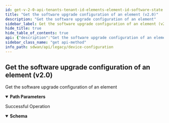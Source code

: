 ```yaml
---
id: get-v-2-0-api-tenants-tenant-id-elements-element-id-software-state
title: "Get the software upgrade configuration of an element (v2.0)"
description: "Get the software upgrade configuration of an element"
sidebar_label: Get the software upgrade configuration of an element (v2.0)
hide_title: true
hide_table_of_contents: true
api: {"description":"Get the software upgrade configuration of an element","operationId":"get-v2.0-api-tenants-tenant_id-elements-element_id-software-state","parameters":[{"description":"Tenant Id","in":"path","name":"tenant_id","required":true,"schema":{"description":"Tenant Id","type":"string"}},{"description":"Element Id","in":"path","name":"element_id","required":true,"schema":{"description":"Element Id","type":"string"}}],"responses":{"200":{"content":{"application/json":{"schema":{"properties":{"download_interval":{"description":"Download Interval: Range(max = 59L, error = SOFTWARE_CONFIG_INVALID_DOWNLOAD_INTERVAL: Valid download interval shoule be provided along with a valid download time., min = 0L) ","type":"integer"},"id":{"description":"Id","type":"string"},"image_id":{"description":"Image Id: Pattern(message = ELEMENT_STATE_UPDATE_INVALID_IMAGE, regexp = ^[0-9]{1,30}$) ","type":"string"},"interface_ids":{"description":"Interface Ids: ListString(allowDuplicate = false, allowEmpty = true, allowNull = true, length = 0, listMaxSize = 4, message = {SOFTWARE_CONFIG_INVALID_INTERFACE_LIST, noTrim = false, regex = , required = false) ","items":{"description":"Interface Ids","type":"string"},"type":"array"},"scheduled_download":{"description":"Scheduled Download: Pattern(message = ELEMENT_STATE_UPDATE_INVALID_TIME, regexp = ^(0?[1-9]|1[0-2])-(0[1-9]|[1-2][0-9]|3[0-1])-(201?[8-9]|20?[2-5][0-9])\\\\s+([0-1][0-9]|2?[0-3])\\\\:([0-5][0-9])\\\\:([0-5][0-9])$) ","type":"string"},"scheduled_upgrade":{"description":"Scheduled Upgrade: Pattern(message = ELEMENT_STATE_UPDATE_INVALID_TIME, regexp = ^(0?[1-9]|1[0-2])-(0[1-9]|[1-2][0-9]|3[0-1])-(201?[8-9]|20?[2-5][0-9])\\\\s+([0-1][0-9]|2?[0-3])\\\\:([0-5][0-9])\\\\:([0-5][0-9])$) ","type":"string"},"upgrade_interval":{"description":"Upgrade Interval: Range(max = 59L, error = SOFTWARE_CONFIG_INVALID_UPGRADE_INTERVAL: Valid upgrade interval shoule be provided along with a valid upgrade time., min = 0L) ","type":"integer"}}}}},"description":"Successful Operation"}},"tags":["Device Configuration"],"method":"get","path":"/v2.0/api/tenants/{tenant_id}/elements/{element_id}/software/state","info":{"contact":{},"description":"List of APIs used to manage your device software to upgrade, retrieve available software images, and upgrade status information.","title":"Device Configuration","version":"Latest"},"postman":{"name":"Get the software upgrade configuration of an element (v2.0)","description":{"content":"Get the software upgrade configuration of an element","type":"text/plain"},"url":{"path":["v2.0","api","tenants",":tenant_id","elements",":element_id","software","state"],"host":["{{baseUrl}}"],"query":[],"variable":[{"disabled":false,"description":{"content":"(Required) Tenant Id","type":"text/plain"},"type":"any","value":"","key":"tenant_id"},{"disabled":false,"description":{"content":"(Required) Element Id","type":"text/plain"},"type":"any","value":"","key":"element_id"}]},"header":[{"key":"Accept","value":"application/json"}],"method":"GET"}}
sidebar_class_name: "get api-method"
info_path: sdwan/api/legacy/device-configuration
---
```



## Get the software upgrade configuration of an element (v2.0)



Get the software upgrade configuration of an element

<details style={{"marginBottom":"1rem"}} data-collapsed={false} open={true}><summary style={{}}><strong>Path Parameters</strong></summary><div><ul><ParamsItem className={"paramsItem"} param={{"description":"Tenant Id","in":"path","name":"tenant_id","required":true,"schema":{"description":"Tenant Id","type":"string"}}}></ParamsItem><ParamsItem className={"paramsItem"} param={{"description":"Element Id","in":"path","name":"element_id","required":true,"schema":{"description":"Element Id","type":"string"}}}></ParamsItem></ul></div></details><div><ApiTabs><TabItem label={"200"} value={"200"}><div>

Successful Operation

</div><div><MimeTabs groupId={"mime-type"}><TabItem label={"application/json"} value={"application/json"}><SchemaTabs groupId={"schema-tabs"}><TabItem label={"Schema"} value={"Schema"}><details style={{}} data-collapsed={false} open={true}><summary style={{"textAlign":"left"}}><strong>Schema</strong></summary><div style={{"textAlign":"left","marginLeft":"1rem"}}></div><ul style={{"marginLeft":"1rem"}}><SchemaItem collapsible={false} name={"download_interval"} required={false} schemaDescription={"Download Interval: Range(max = 59L, error = SOFTWARE_CONFIG_INVALID_DOWNLOAD_INTERVAL: Valid download interval shoule be provided along with a valid download time., min = 0L) "} schemaName={"integer"} qualifierMessage={undefined} defaultValue={undefined}></SchemaItem><SchemaItem collapsible={false} name={"id"} required={false} schemaDescription={"Id"} schemaName={"string"} qualifierMessage={undefined} defaultValue={undefined}></SchemaItem><SchemaItem collapsible={false} name={"image_id"} required={false} schemaDescription={"Image Id: Pattern(message = ELEMENT_STATE_UPDATE_INVALID_IMAGE, regexp = ^[0-9]{1,30}$) "} schemaName={"string"} qualifierMessage={undefined} defaultValue={undefined}></SchemaItem><SchemaItem collapsible={false} name={"interface_ids"} required={false} schemaDescription={"Interface Ids: ListString(allowDuplicate = false, allowEmpty = true, allowNull = true, length = 0, listMaxSize = 4, message = {SOFTWARE_CONFIG_INVALID_INTERFACE_LIST, noTrim = false, regex = , required = false) "} schemaName={"string[]"} qualifierMessage={undefined} defaultValue={undefined}></SchemaItem><SchemaItem collapsible={false} name={"scheduled_download"} required={false} schemaDescription={"Scheduled Download: Pattern(message = ELEMENT_STATE_UPDATE_INVALID_TIME, regexp = ^(0?[1-9]|1[0-2])-(0[1-9]|[1-2][0-9]|3[0-1])-(201?[8-9]|20?[2-5][0-9])\\\\s+([0-1][0-9]|2?[0-3])\\\\:([0-5][0-9])\\\\:([0-5][0-9])$) "} schemaName={"string"} qualifierMessage={undefined} defaultValue={undefined}></SchemaItem><SchemaItem collapsible={false} name={"scheduled_upgrade"} required={false} schemaDescription={"Scheduled Upgrade: Pattern(message = ELEMENT_STATE_UPDATE_INVALID_TIME, regexp = ^(0?[1-9]|1[0-2])-(0[1-9]|[1-2][0-9]|3[0-1])-(201?[8-9]|20?[2-5][0-9])\\\\s+([0-1][0-9]|2?[0-3])\\\\:([0-5][0-9])\\\\:([0-5][0-9])$) "} schemaName={"string"} qualifierMessage={undefined} defaultValue={undefined}></SchemaItem><SchemaItem collapsible={false} name={"upgrade_interval"} required={false} schemaDescription={"Upgrade Interval: Range(max = 59L, error = SOFTWARE_CONFIG_INVALID_UPGRADE_INTERVAL: Valid upgrade interval shoule be provided along with a valid upgrade time., min = 0L) "} schemaName={"integer"} qualifierMessage={undefined} defaultValue={undefined}></SchemaItem></ul></details></TabItem><TabItem label={"Example (from schema)"} value={"Example (from schema)"}><ResponseSamples responseExample={"{\n  \"download_interval\": 0,\n  \"id\": \"string\",\n  \"image_id\": \"string\",\n  \"interface_ids\": [\n    \"string\"\n  ],\n  \"scheduled_download\": \"string\",\n  \"scheduled_upgrade\": \"string\",\n  \"upgrade_interval\": 0\n}"} language={"json"}></ResponseSamples></TabItem></SchemaTabs></TabItem></MimeTabs></div></TabItem></ApiTabs></div>
      